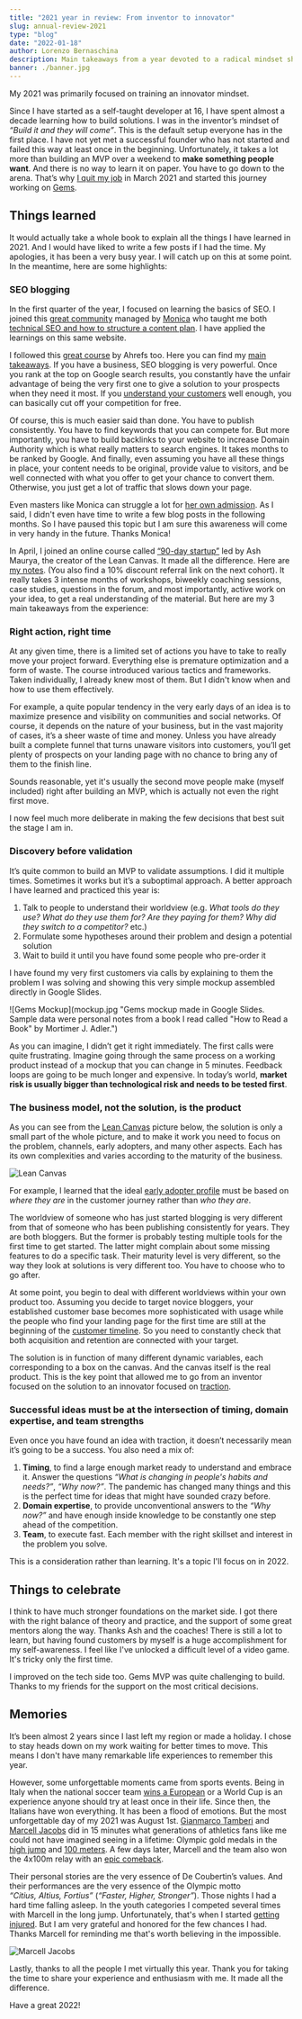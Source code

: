 ```yaml
---
title: "2021 year in review: From inventor to innovator"
slug: annual-review-2021
type: "blog"
date: "2022-01-18"
author: Lorenzo Bernaschina
description: Main takeaways from a year devoted to a radical mindset shift.
banner: ./banner.jpg
---
```

My 2021 was primarily focused on training an innovator mindset. 

Since I have started as a self-taught developer at 16, I have spent almost a decade learning how to build solutions. I was in the inventor’s mindset of *“Build it and they will come”*. This is the default setup everyone has in the first place. I have not yet met a successful founder who has not started and failed this way at least once in the beginning. Unfortunately, it takes a lot more than building an MVP over a weekend to **make something people want**. And there is no way to learn it on paper. You have to go down to the arena. That’s why [I quit my job](/article/quit-my-job) in March 2021 and started this journey working on [Gems](/article/gems).

## Things learned
It would actually take a whole book to explain all the things I have learned in 2021. And I would have liked to write a few posts if I had the time. My apologies, it has been a very busy year. I will catch up on this at some point. In the meantime, here are some highlights:

### SEO blogging 
In the first quarter of the year, I focused on learning the basics of SEO. I joined this [great community](https://bloggingfordevs.com) managed by [Monica](https://twitter.com/monicalent) who taught me both [technical SEO and how to structure a content plan](https://golden-workshop-ecc.notion.site/SEO-7099bc7610a649beb385b712a74e5e77). I have applied the learnings on this same website. 

I followed this [great course](https://ahrefs.com/academy/blogging-for-business) by Ahrefs too. Here you can find my [main takeaways](https://golden-workshop-ecc.notion.site/Blogging-for-business-a4cb0d9b1c27438bafaf2fbfd8b2bd1a). If you have a business, SEO blogging is very powerful. Once you rank at the top on Google search results, you constantly have the unfair advantage of being the very first one to give a solution to your prospects when they need it most. If you [understand your customers](https://golden-workshop-ecc.notion.site/When-is-the-worst-time-of-year-to-run-ads-for-new-homes-8d13092ab5d44975b4bd4f819cc653ac) well enough, you can basically cut off your competition for free. 

Of course, this is much easier said than done. You have to publish consistently. You have to find keywords that you can compete for. But more importantly, you have to build backlinks to your website to increase Domain Authority which is what really matters to search engines. It takes months to be ranked by Google. And finally, even assuming you have all these things in place, your content needs to be original, provide value to visitors, and be well connected with what you offer to get your chance to convert them. Otherwise, you just get a lot of traffic that slows down your page. 

Even masters like Monica can struggle a lot for [her own admission](https://twitter.com/monicalent/status/1467438142609408000). As I said, I didn't even have time to write a few blog posts in the following months. So I have paused this topic but I am sure this awareness will come in very handy in the future. Thanks Monica!

In April, I joined an online course called [“90-day startup”](https://leanstack.com/training/90-day-startup) led by Ash Maurya, the creator of the Lean Canvas. It made all the difference. Here are [my notes](https://golden-workshop-ecc.notion.site/90-day-startup-68959c7a8d434f5f9ed94420ad2e297d). (You also find a 10% discount referral link on the next cohort). It really takes 3 intense months of workshops, biweekly coaching sessions, case studies, questions in the forum, and most importantly, active work on your idea, to get a real understanding of the material. But here are my 3 main takeaways from the experience:

### Right action, right time
At any given time, there is a limited set of actions you have to take to really move your project forward. Everything else is premature optimization and a form of waste. The course introduced various tactics and frameworks. Taken individually, I already knew most of them. But I didn't know when and how to use them effectively. 

For example, a quite popular tendency in the very early days of an idea is to maximize presence and visibility on communities and social networks. Of course, it depends on the nature of your business, but in the vast majority of cases, it’s a sheer waste of time and money. Unless you have already built a complete funnel that turns unaware visitors into customers, you’ll get plenty of prospects on your landing page with no chance to bring any of them to the finish line. 

Sounds reasonable, yet it's usually the second move people make (myself included) right after building an MVP, which is actually not even the right first move.

I now feel much more deliberate in making the few decisions that best suit the stage I am in.

### Discovery before validation
It’s quite common to build an MVP to validate assumptions. I did it multiple times. Sometimes it works but it’s a suboptimal approach. A better approach I have learned and practiced this year is:
1. Talk to people to understand their worldview (e.g. *What tools do they use? What do they use them for? Are they paying for them? Why did they switch to a competitor?* etc.)
2. Formulate some hypotheses around their problem and design a potential solution
3. Wait to build it until you have found some people who pre-order it

I have found my very first customers via calls by explaining to them the problem I was solving and showing this very simple mockup assembled directly in Google Slides. 

![Gems Mockup](mockup.jpg "Gems mockup made in Google Slides. Sample data were personal notes from a book I read called "How to Read a Book" by Mortimer J. Adler.")

As you can imagine, I didn’t get it right immediately. The first calls were quite frustrating. Imagine going through the same process on a working product instead of a mockup that you can change in 5 minutes. Feedback loops are going to be much longer and expensive. In today’s world, **market risk is usually bigger than technological risk and needs to be tested first**. 

### The business model, not the solution, is the product
As you can see from the [Lean Canvas](https://golden-workshop-ecc.notion.site/Lean-Canvas-3b92aae4d47b4241942d7b39722976c9) picture below, the solution is only a small part of the whole picture, and to make it work you need to focus on the problem, channels, early adopters, and many other aspects. Each has its own complexities and varies according to the maturity of the business.

![Lean Canvas](leancanvas.jpg "Lean Canvas.")

For example, I learned that the ideal [early adopter profile](https://golden-workshop-ecc.notion.site/Early-adopter-criteria-6d5fd35f66804b5080cdf29502fd2c56) must be based on *where they are* in the customer journey rather than *who they are*.

The worldview of someone who has just started blogging is very different from that of someone who has been publishing consistently for years. They are both bloggers. But the former is probably testing multiple tools for the first time to get started. The latter might complain about some missing features to do a specific task. Their maturity level is very different, so the way they look at solutions is very different too. You have to choose who to go after.

At some point, you begin to deal with different worldviews within your own product too. Assuming you decide to target novice bloggers, your established customer base becomes more sophisticated with usage while the people who find your landing page for the first time are still at the beginning of the [customer timeline](https://golden-workshop-ecc.notion.site/JTBD-timeline-963dc97617b74cf2bef384dcf01a0ed5). So you need to constantly check that both acquisition and retention are connected with your target.

The solution is in function of many different dynamic variables, each corresponding to a box on the canvas. And the canvas itself is the real product. This is the key point that allowed me to go from an inventor focused on the solution to an innovator focused on [traction](https://golden-workshop-ecc.notion.site/Traction-is-the-Goal-09239d24fde344afaa740cc97c30427a).

### Successful ideas must be at the intersection of timing, domain expertise, and team strengths
Even once you have found an idea with traction, it doesn’t necessarily mean it’s going to be a success. You also need a mix of:
1. **Timing**, to find a large enough market ready to understand and embrace it. Answer the questions *“What is changing in people's habits and needs?”*, *“Why now?”*. The pandemic has changed many things and this is the perfect time for ideas that might have sounded crazy before.
2. **Domain expertise**, to provide unconventional answers to the *“Why now?”* and have enough inside knowledge to be constantly one step ahead of the competition.
3. **Team**, to execute fast. Each member with the right skillset and interest in the problem you solve. 

This is a consideration rather than learning. It's a topic I'll focus on in 2022.

## Things to celebrate
I think to have much stronger foundations on the market side. I got there with the right balance of theory and practice, and the support of some great mentors along the way. Thanks Ash and the coaches! There is still a lot to learn, but having found customers by myself is a huge accomplishment for my self-awareness. I feel like I've unlocked a difficult level of a video game. It's tricky only the first time.

I improved on the tech side too. Gems MVP was quite challenging to build. Thanks to my friends for the support on the most critical decisions.

## Memories
It’s been almost 2 years since I last left my region or made a holiday. I chose to stay heads down on my work waiting for better times to move. This means I don't have many remarkable life experiences to remember this year. 

However, some unforgettable moments came from sports events. Being in Italy when the national soccer team [wins a European](https://youtu.be/lPjmLCs2ung) or a World Cup is an experience anyone should try at least once in their life. Since then, the Italians have won everything. It has been a flood of emotions. But the most unforgettable day of my 2021 was August 1st. [Gianmarco Tamberi](https://en.wikipedia.org/wiki/Gianmarco_Tamberi) and [Marcell Jacobs](https://en.wikipedia.org/wiki/Marcell_Jacobs) did in 15 minutes what generations of athletics fans like me could not have imagined seeing in a lifetime: Olympic gold medals in the [high jump](https://youtu.be/QFY0GIC-69A) and [100 meters](https://youtu.be/cNstaDY6ql8). A few days later, Marcell and the team also won the 4x100m relay with an [epic comeback](https://youtu.be/B7lQ8JxFLTY). 

Their personal stories are the very essence of De Coubertin’s values. And their performances are the very essence of the Olympic motto *“Citius, Altius, Fortius”* (*“Faster, Higher, Stronger”*). Those nights I had a hard time falling asleep. In the youth categories I competed several times with Marcell in the long jump. Unfortunately, that's when I started [getting injured](/about). But I am very grateful and honored for the few chances I had. Thanks Marcell for reminding me that's worth believing in the impossible.

![Marcell Jacobs](marcell.jpg "Marcell Jacobs and me on the podium of the Long Jump regional indoor championship U16 – Saronno (VA), January 30th, 2011.")

Lastly, thanks to all the people I met virtually this year. Thank you for taking the time to share your experience and enthusiasm with me. It made all the difference.

Have a great 2022!